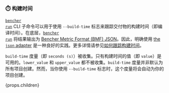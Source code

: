 ### ⏱️ 构建时间

<code><a href="/zh/docs/explanation/bencher-run/">bencher run</a></code> CLI 子命令可以用于使用 `--build-time` 标志来跟踪交付物的构建时间（即编译时间）。在底层，<code><a href="/zh/docs/explanation/bencher-run/">bencher run</a></code> 将结果输出为 [Bencher Metric Format (BMF) JSON][bmf]。因此，明确使用 [the `json` adapter][json] 是一种良好的实践。更多详情请参见[如何跟踪构建时间][build time]。

`build-time` 度量（即 `seconds (s)`）被收集。只有构建时间的值（即 `value`）是可用的。`lower_value` 和 `upper_value` 都不被收集。`build-time` 度量并非默认为所有项目创建。然而，当你使用 `--build-time` 标志时，这个度量将会自动为你的项目创建。

{props.children}

[json]: #-json

[bmf]: /zh/docs/reference/bencher-metric-format/
[build time]: /zh/docs/how-to/track-build-time/
